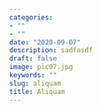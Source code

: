 ```yaml
---
categories:
- ""
- ""
date: "2020-09-07"
description: sadfasdf
draft: false
image: pic07.jpg
keywords: ""
slug: aliquam
title: Aliquam
---
```



